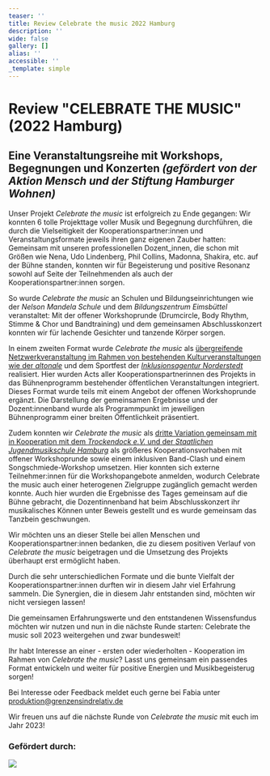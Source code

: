 ```yaml
---
teaser: ''
title: Review Celebrate the music 2022 Hamburg
description: ''
wide: false
gallery: []
alias: ''
accessible: ''
_template: simple
---
```


# Review "CELEBRATE THE MUSIC" (2022 Hamburg)

## Eine Veranstaltungsreihe mit Workshops, Begegnungen und Konzerten _(gefördert von der Aktion Mensch und der Stiftung Hamburger Wohnen)_

Unser Projekt _Celebrate the music_ ist erfolgreich zu Ende gegangen: Wir konnten 6 tolle Projekttage voller Musik und Begegnung durchführen, die durch die Vielseitigkeit der Kooperationspartner:innen und Veranstaltungsformate jeweils ihren ganz eigenen Zauber hatten: Gemeinsam mit unseren professionellen Dozent_innen, die schon mit Größen wie Nena, Udo Lindenberg, Phil Collins, Madonna, Shakira, etc. auf der Bühne standen, konnten wir für Begeisterung und positive Resonanz sowohl auf Seite der Teilnehmenden als auch der Kooperationspartner:innen sorgen.

So wurde _Celebrate the music_ an Schulen und Bildungseinrichtungen wie der _Nelson Mandela Schule_ und dem _Bildungszentrum Eimsbüttel_ veranstaltet: Mit der offener Workshoprunde (Drumcircle, Body Rhythm, Stimme & Chor und Bandtraining) und dem gemeinsamen Abschlusskonzert konnten wir für lachende Gesichter und tanzende Körper sorgen.

In einem zweiten Format wurde _Celebrate the music_ als [übergreifende Netzwerkveranstaltung im Rahmen von bestehenden Kulturveranstaltungen wie der _altonale_](https://www.grenzensindrelativ.de/aktivitaeten/projekte-und-veranstaltungen/celebrate-the-music/veranstaltungstermine) und dem Sportfest der [_Inklusionsagentur_ _Norderstedt_](https://norderstedt-sportiv-inklusiv.de/?page_id=17) realisiert. Hier wurden Acts aller Kooperationspartnerinnen des Projekts in das Bühnenprogramm bestehender öffentlichen Veranstaltungen integriert. Dieses Format wurde teils mit einem Angebot der offenen Workshoprunde ergänzt. Die Darstellung der gemeinsamen Ergebnisse und der Dozent:innenband wurde als Programmpunkt im jeweiligen Bühnenprogramm einer breiten Öffentlichkeit präsentiert.

Zudem konnten wir _Celebrate the music_ als [dritte Variation gemeinsam mit in Kooperation mit dem _Trockendock e.V._ und der _Staatlichen Jugendmusikschule Hamburg_](https://www.grenzensindrelativ.de/aktivitaeten/projekte-und-veranstaltungen/celebrate-the-music/celebrate-the-music-come-together-sa.02.12.22-trockendock-e.v) als größeres Kooperationsvorhaben mit offener Workshoprunde sowie einem inklusiven Band-Clash und einem Songschmiede-Workshop umsetzen. Hier konnten sich externe Teilnehmer:innen für die Workshopangebote anmelden, wodurch Celebrate the music auch einer heterogenen Zielgruppe zugänglich gemacht werden konnte. Auch hier wurden die Ergebnisse des Tages gemeinsam auf die Bühne gebracht, die Dozentinnenband hat beim Abschlusskonzert ihr musikalisches Können unter Beweis gestellt und es wurde gemeinsam das Tanzbein geschwungen.

Wir möchten uns an dieser Stelle bei allen Menschen und Kooperationspartner:innen bedanken, die zu diesem positiven Verlauf von _Celebrate the music_ beigetragen und die Umsetzung des Projekts überhaupt erst ermöglicht haben.

<video-gallery class="wide" name="celebrate-the-music"></video-gallery>

Durch die sehr unterschiedlichen Formate und die bunte Vielfalt der Kooperationspartner:innen durften wir in diesem Jahr viel Erfahrung sammeln. Die Synergien, die in diesem Jahr entstanden sind, möchten wir nicht versiegen lassen!

Die gemeinsamen Erfahrungswerte und den entstandenen Wissensfundus möchten wir nutzen und nun in die nächste Runde starten: Celebrate the music soll 2023 weitergehen und zwar bundesweit!

Ihr habt Interesse an einer - ersten oder wiederholten - Kooperation im Rahmen von _Celebrate the music_? Lasst uns gemeinsam ein passendes Format entwickeln und weiter für positive Energien und Musikbegeisterug sorgen!

Bei Interesse oder Feedback meldet euch gerne bei Fabia unter [produktion@grenzensindrelativ.de](mailto:produktion@grenzensindrelativ.de)

Wir freuen uns auf die nächste Runde von _Celebrate the music_ mit euch im Jahr 2023!

### Gefördert durch:

![](/media/2022/11/2022-11-02-12-02-14-676-removebg-preview.png)
